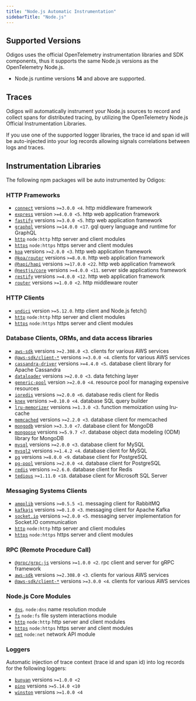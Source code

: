 ---
title: "Node.js Automatic Instrumentation"
sidebarTitle: "Node.js"
---

## Supported Versions

Odigos uses the official OpenTelemetry instrumentation libraries and SDK components, thus it supports the same Node.js versions as the OpenTelemetry Node.js.

- Node.js runtime versions **14** and above are supported.

## Traces

Odigos will automatically instrument your Node.js sources to record and collect spans for distributed tracing, by utilizing the OpenTelemetry Node.js Official Instrumentation Libraries.

If you use one of the supported logger libraries, the trace id and span id will be auto-injected into your log records allowing signals correlations between logs and traces.

## Instrumentation Libraries

The following npm packages will be auto instrumented by Odigos:

### HTTP Frameworks

- [`connect`](https://www.npmjs.com/package/connect) versions `>=3.0.0 <4`. http middleware framework
- [`express`](https://www.npmjs.com/package/express) version `>=4.0.0 <5`. http web application framework
- [`fastify`](https://www.npmjs.com/package/fastify) versions `>=3.0.0 <5`. http web application framework
- [`graphql`](https://www.npmjs.com/package/graphql) versions `>=14.0.0 <17`. gql query language and runtime for GraphQL
- [`http`](https://nodejs.org/api/http.html) `node:http` http server and client modules
- [`https`](https://nodejs.org/api/https.html) `node:https` https server and client modules
- [`koa`](https://www.npmjs.com/package/koa) versions `>=2.0.0 <3`. http web application framework
- [`@koa/router`](https://www.npmjs.com/package/@koa/router) versions `>=8.0.0`. http web application framework
- [`@hapi/hapi`](https://www.npmjs.com/package/@hapi/hapi) versions `>=17.0.0 <22`. http web application framework
- [`@nestjs/core`](https://www.npmjs.com/package/@nestjs/core) versions `>=4.0.0 <11`. server side applications framework
- [`restify`](https://www.npmjs.com/package/restify) versions `>=4.0.0 <12`. http web application framework
- [`router`](https://www.npmjs.com/package/router) versions `>=1.0.0 <2`. http middleware router

### HTTP Clients

- [`undici`](https://www.npmjs.com/package/undici) version `>=5.12.0`. http client and Node.js fetch()
- [`http`](https://nodejs.org/api/http.html) `node:http` http server and client modules
- [`https`](https://nodejs.org/api/https.html) `node:https` https server and client modules

### Database Clients, ORMs, and data access libraries

- [`aws-sdk`](https://www.npmjs.com/package/aws-sdk) versions `>=2.308.0 <3`. clients for various AWS services
- [`@aws-sdk/client-*`](https://docs.aws.amazon.com/AWSJavaScriptSDK/v3/latest/) versions `>=3.0.0 <4`. clients for various AWS services
- [`cassandra-driver`](https://www.npmjs.com/package/cassandra-driver) versions `>=4.4.0 <5`. database client library for Apache Cassandra
- [`dataloader`](https://www.npmjs.com/package/dataloader) versions `>=2.0.0 <3`. data fetching layer
- [`generic-pool`](https://www.npmjs.com/package/generic-pool) version `>=2.0.0 <4`. resource pool for managing expensive resources
- [`ioredis`](https://www.npmjs.com/package/ioredis) versions `>=2.0.0 <6`. database redis client for Redis
- [`knex`](https://www.npmjs.com/package/knex) versions `>=0.10.0 <4`. database SQL query builder
- [`lru-memorizer`](https://www.npmjs.com/package/lru-memoizer) versions `>=1.3.0 <3`. function memoization using lru-cache
- [`memcached`](https://www.npmjs.com/package/memcached) versions `>=2.2.0 <3`. database client for memcached
- [`mongodb`](https://www.npmjs.com/package/mongodb) version `>=3.3.0 <7`. database client for MongoDB
- [`mongoose`](https://www.npmjs.com/package/mongoose) versions `>=5.9.7 <7`. database object data modeling (ODM) library for MongoDB
- [`mysql`](https://www.npmjs.com/package/mysql) versions `>=2.0.0 <3`. database client for MySQL
- [`mysql2`](https://www.npmjs.com/package/mysql2) versions `>=1.4.2 <4`. database client for MySQL
- [`pg`](https://www.npmjs.com/package/pg) versions `>=8.0.0 <9`. database client for PostgreSQL
- [`pg-pool`](https://www.npmjs.com/package/pg-pool) versions `>=2.0.0 <4`. database client for PostgreSQL
- [`redis`](https://www.npmjs.com/package/redis) versions `>=2.6.0`. database client for Redis
- [`tedious`](https://www.npmjs.com/package/tedious) `>=1.11.0 <18`. database client for Microsoft SQL Server

### Messaging Systems Clients

- [`amqplib`](https://www.npmjs.com/package/amqplib) versions `>=0.5.5 <1`. messaging client for RabbitMQ
- [`kafkajs`](https://www.npmjs.com/package/kafkajs) versions `>=0.1.0 <3`. messaging client for Apache Kafka
- [`socket.io`](https://www.npmjs.com/package/socket.io) versions `>=2.0.0 <5`. messaging server implementation for Socket.IO communication
- [`http`](https://nodejs.org/api/http.html) `node:http` http server and client modules
- [`https`](https://nodejs.org/api/https.html) `node:https` https server and client modules

### RPC (Remote Procedure Call)

- [`@grpc/grpc-js`](https://www.npmjs.com/package/@grpc/grpc-js) versions `>=1.0.0 <2`. rpc client and server for gRPC framework
- [`aws-sdk`](https://www.npmjs.com/package/aws-sdk) versions `>=2.308.0 <3`. clients for various AWS services
- [`@aws-sdk/client-*`](https://docs.aws.amazon.com/AWSJavaScriptSDK/v3/latest/) versions `>=3.0.0 <4`. clients for various AWS services

### Node.js Core Modules

- [`dns`](https://nodejs.org/api/dns.html). `node:dns` name resolution module
- [`fs`](https://nodejs.org/api/fs.html) `node:fs` file system interactions module
- [`http`](https://nodejs.org/api/http.html) `node:http` http server and client modules
- [`https`](https://nodejs.org/api/https.html) `node:https` https server and client modules
- [`net`](https://nodejs.org/api/net.html) `node:net` network API module

### Loggers

Automatic injection of trace context (trace id and span id) into log records for the following loggers:

- [`bunyan`](https://www.npmjs.com/package/bunyan) versions `>=1.0.0 <2`
- [`pino`](https://www.npmjs.com/package/pino) versions `>=5.14.0 <10`
- [`winston`](https://www.npmjs.com/package/winston) versions `>=1.0.0 <4`
